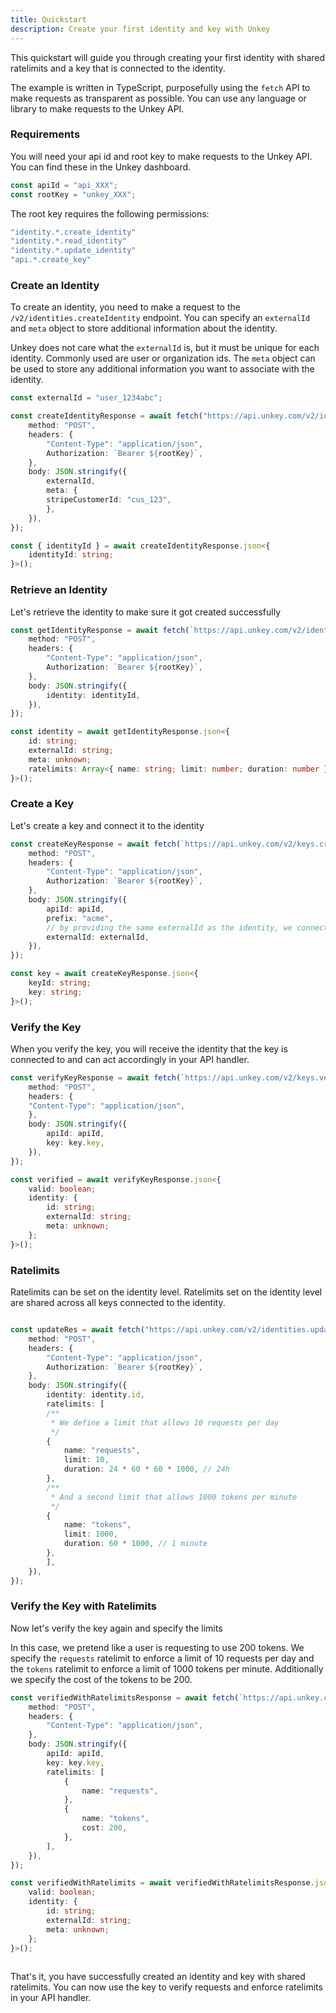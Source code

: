 ```yaml
---
title: Quickstart
description: Create your first identity and key with Unkey
---
```




This quickstart will guide you through creating your first identity with shared ratelimits and a key that is connected to the identity.

The example is written in TypeScript, purposefully using the `fetch` API to make requests as transparent as possible. You can use any language or library to make requests to the Unkey API.



### Requirements

You will need your api id and root key to make requests to the Unkey API. You can find these in the Unkey dashboard.

```ts
const apiId = "api_XXX";
const rootKey = "unkey_XXX";
```

The root key requires the following permissions:


```ts
"identity.*.create_identity"
"identity.*.read_identity"
"identity.*.update_identity"
"api.*.create_key"
```

 
 
### Create an Identity

To create an identity, you need to make a request to the `/v2/identities.createIdentity` endpoint. You can specify an `externalId` and `meta` object to store additional information about the identity.

Unkey does not care what the `externalId` is, but it must be unique for each identity. Commonly used are user or organization ids. The `meta` object can be used to store any additional information you want to associate with the identity.

```ts
const externalId = "user_1234abc";

const createIdentityResponse = await fetch("https://api.unkey.com/v2/identities.createIdentity", {
    method: "POST",
    headers: {
        "Content-Type": "application/json",
        Authorization: `Bearer ${rootKey}`,
    },
    body: JSON.stringify({
        externalId,
        meta: {
        stripeCustomerId: "cus_123",
        },
    }),
});

const { identityId } = await createIdentityResponse.json<{
    identityId: string;
}>();
```

### Retrieve an Identity

Let's retrieve the identity to make sure it got created successfully

```ts
const getIdentityResponse = await fetch(`https://api.unkey.com/v2/identities.getIdentity`, {
    method: "POST",
    headers: {
        "Content-Type": "application/json",
        Authorization: `Bearer ${rootKey}`,
    },
    body: JSON.stringify({
        identity: identityId,
    }),
});

const identity = await getIdentityResponse.json<{
    id: string;
    externalId: string;
    meta: unknown;
    ratelimits: Array<{ name: string; limit: number; duration: number }>;
}>();
```


### Create a Key

Let's create a key and connect it to the identity

```ts  
const createKeyResponse = await fetch(`https://api.unkey.com/v2/keys.createKey`, {
    method: "POST",
    headers: {
        "Content-Type": "application/json",
        Authorization: `Bearer ${rootKey}`,
    },
    body: JSON.stringify({
        apiId: apiId,
        prefix: "acme",
        // by providing the same externalId as the identity, we connect the key to the identity
        externalId: externalId, 
    }),
});

const key = await createKeyResponse.json<{
    keyId: string;
    key: string;
}>();
```

### Verify the Key
 
 When you verify the key, you will receive the identity that the key is connected to and can act accordingly in your API handler.
 
```ts
const verifyKeyResponse = await fetch(`https://api.unkey.com/v2/keys.verifyKey`, {
    method: "POST",
    headers: {
    "Content-Type": "application/json",
    },
    body: JSON.stringify({
        apiId: apiId,
        key: key.key,
    }),
});

const verified = await verifyKeyResponse.json<{
    valid: boolean;
    identity: {
        id: string;
        externalId: string;
        meta: unknown;
    };
}>();
```
### Ratelimits

Ratelimits can be set on the identity level. Ratelimits set on the identity level are shared across all keys connected to the identity.

```ts

const updateRes = await fetch("https://api.unkey.com/v2/identities.updateIdentity", {
    method: "POST",
    headers: {
        "Content-Type": "application/json",
        Authorization: `Bearer ${rootKey}`,
    },
    body: JSON.stringify({
        identity: identity.id,
        ratelimits: [
        /**
         * We define a limit that allows 10 requests per day
         */
        {
            name: "requests",
            limit: 10,
            duration: 24 * 60 * 60 * 1000, // 24h
        },
        /**
         * And a second limit that allows 1000 tokens per minute
         */
        {
            name: "tokens",
            limit: 1000,
            duration: 60 * 1000, // 1 minute
        },
        ],
    }),
});
```
  
### Verify the Key with Ratelimits
  
   Now let's verify the key again and specify the limits
  
 In this case, we pretend like a user is requesting to use 200 tokens. We specify the `requests` ratelimit to enforce a limit of 10 requests per day and the `tokens` ratelimit to enforce a limit of 1000 tokens per minute. Additionally we specify the cost of the tokens to be 200.

```ts
const verifiedWithRatelimitsResponse = await fetch(`https://api.unkey.com/v2/keys.verifyKey`, {
    method: "POST",
    headers: {
        "Content-Type": "application/json",
    },
    body: JSON.stringify({
        apiId: apiId,
        key: key.key,
        ratelimits: [
            {
                name: "requests",
            },
            {
                name: "tokens",
                cost: 200,
            },
        ],
    }),
});

const verifiedWithRatelimits = await verifiedWithRatelimitsResponse.json<{
    valid: boolean;
    identity: {
        id: string;
        externalId: string;
        meta: unknown;
    };
}>();
  
```

That's it, you have successfully created an identity and key with shared ratelimits. You can now use the key to verify requests and enforce ratelimits in your API handler.



